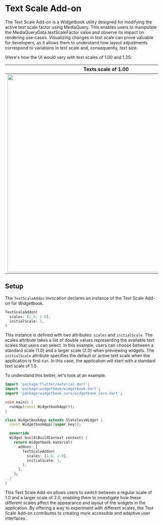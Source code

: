 # Text Scale Add-on

The Text Scale Add-on is a Widgetbook utility designed for modifying the active text scale factor using MediaQuery. This enables users to manipulate the MediaQueryData.textScaleFactor value and observe its impact on rendering use-cases.
Visualizing changes in text scale can prove valuable for developers, as it allows them to understand how layout adjustments correspond to variations in text scale and, consequently, text size.

\Here's how the UI would vary with text scales of 1.00 and 1.25:

|                              Texts scale of 1.00                               |                                Text scale of 1.25                                 |
| :----------------------------------------------------------------------------: | :-------------------------------------------------------------------------------: |
| <Image zoom src="/assets/add-ons/text-scales/text-scale-1.png" height="650" /> | <Image zoom src="/assets/add-ons/text-scales/text-scale-1.25.png" height="650" /> |

## Setup

The `TextScaleAddon` invocation declares an instance of the Text Scale Add-on for Widgetbook.

```dart
TextScaleAddon(
  scales: [1.0, 2.0],
  initialScale: 1,
)
```

This instance is defined with two attributes: `scales` and `initialScale`.
The scales attribute takes a list of double values representing the available text scales that users can select. In this example, users can choose between a standard scale (1.0) and a larger scale (2.0) when previewing widgets.
The `initialScale` attribute specifies the default or active text scale when the application is first run. In this case, the application will start with a standard text scale of 1.0.

To understand this better, let's look at an example.

```dart
import 'package:flutter/material.dart';
import 'package:widgetbook/widgetbook.dart';
import 'package:widgetbook_core/widgetbook_core.dart';

void main() {
  runApp(const WidgetbookApp());
}

class WidgetbookApp extends StatelessWidget {
  const WidgetbookApp({super.key});

  @override
  Widget build(BuildContext context) {
    return Widgetbook.material(
      addons: [
        TextScaleAddon(
          scales: [1.0, 2.0],
          initialScale: 1,
        ),
      ],
    );
  }
}
```

This Text Scale Add-on allows users to switch between a regular scale of 1.0 and a larger scale of 2.0, enabling them to investigate how these different scales affect the appearance and layout of the widgets in the application. By offering a way to experiment with different scales, the Text Scale Add-on contributes to creating more accessible and adaptive user interfaces.
